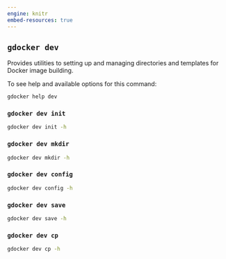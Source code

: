 ```yaml
---
engine: knitr
embed-resources: true
---
```


## `gdocker dev`

Provides utilities to setting up and managing directories and templates for Docker image building.

To see help and available options for this command:

```bash
gdocker help dev
```

### `gdocker dev init`

```bash
gdocker dev init -h
```

### `gdocker dev mkdir`

```bash
gdocker dev mkdir -h
```

### `gdocker dev config`

```bash
gdocker dev config -h
```

### `gdocker dev save`

```bash
gdocker dev save -h
```

### `gdocker dev cp`

```bash
gdocker dev cp -h
```
